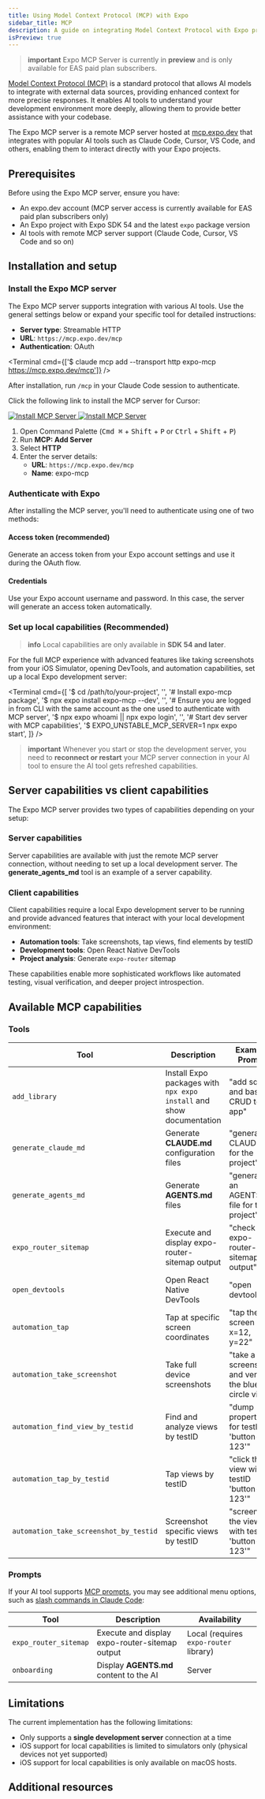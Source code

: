 ```yaml
---
title: Using Model Context Protocol (MCP) with Expo
sidebar_title: MCP
description: A guide on integrating Model Context Protocol with Expo projects to enhance AI model capabilities.
isPreview: true
---
```




> **important** Expo MCP Server is currently in **preview** and is only available for EAS paid plan subscribers.

[Model Context Protocol (MCP)](https://modelcontextprotocol.io/) is a standard protocol that allows AI models to integrate with external data sources, providing enhanced context for more precise responses. It enables AI tools to understand your development environment more deeply, allowing them to provide better assistance with your codebase.

The Expo MCP server is a remote MCP server hosted at [mcp.expo.dev](https://mcp.expo.dev) that integrates with popular AI tools such as Claude Code, Cursor, VS Code, and others, enabling them to interact directly with your Expo projects.

## Prerequisites

Before using the Expo MCP server, ensure you have:

- An expo.dev account (MCP server access is currently available for EAS paid plan subscribers only)
- An Expo project with Expo SDK 54 and the latest `expo` package version
- AI tools with remote MCP server support (Claude Code, Cursor, VS Code and so on)

## Installation and setup

<Step label="1">

### Install the Expo MCP server

The Expo MCP server supports integration with various AI tools. Use the general settings below or expand your specific tool for detailed instructions:

- **Server type**: Streamable HTTP
- **URL**: `https://mcp.expo.dev/mcp`
- **Authentication**: OAuth

<Collapsible summary="Claude Code setup">

<Terminal cmd={['$ claude mcp add --transport http expo-mcp https://mcp.expo.dev/mcp']} />

After installation, run `/mcp` in your Claude Code session to authenticate.

</Collapsible>

<Collapsible summary="Cursor setup">

Click the following link to install the MCP server for Cursor:

<a href="https://cursor.com/install-mcp?name=expo-mcp&config=eyJ1cmwiOiJodHRwczovL21jcC5leHBvLmRldi9tY3AifQ%3D%3D">
  <img
    src="https://cursor.com/deeplink/mcp-install-light.svg"
    alt="Install MCP Server"
    className="hidden max-w-48 dark:block"
  />
  <img
    src="https://cursor.com/deeplink/mcp-install-dark.svg"
    alt="Install MCP Server"
    className="block max-w-48 dark:hidden"
  />
</a>

</Collapsible>

<Collapsible summary="VS Code setup">

1. Open Command Palette (<kbd>Cmd ⌘</kbd> + <kbd>Shift</kbd> + <kbd>P</kbd> or <kbd>Ctrl</kbd> + <kbd>Shift</kbd> + <kbd>P</kbd>)
2. Run **MCP: Add Server**
3. Select **HTTP**
4. Enter the server details:
   - **URL**: `https://mcp.expo.dev/mcp`
   - **Name**: expo-mcp

</Collapsible>

</Step>

<Step label="2">

### Authenticate with Expo

After installing the MCP server, you'll need to authenticate using one of two methods:

#### Access token (recommended)

Generate an access token from your Expo account settings and use it during the OAuth flow.

#### Credentials

Use your Expo account username and password. In this case, the server will generate an access token automatically.

</Step>

<Step label="3">

### Set up local capabilities (Recommended)

> **info** Local capabilities are only available in **SDK 54 and later**.

For the full MCP experience with advanced features like taking screenshots from your iOS Simulator, opening DevTools, and automation capabilities, set up a local Expo development server:

<Terminal
  cmd={[
    '$ cd /path/to/your-project',
    '',
    '# Install expo-mcp package',
    '$ npx expo install expo-mcp --dev',
    '',
    '# Ensure you are logged in from CLI with the same account as the one used to authenticate with MCP server',
    '$ npx expo whoami || npx expo login',
    '',
    '# Start dev server with MCP capabilities',
    '$ EXPO_UNSTABLE_MCP_SERVER=1 npx expo start',
  ]}
/>

> **important** Whenever you start or stop the development server, you need to **reconnect or restart** your MCP server connection in your AI tool to ensure the AI tool gets refreshed capabilities.

</Step>

## Server capabilities vs client capabilities

The Expo MCP server provides two types of capabilities depending on your setup:

### Server capabilities

Server capabilities are available with just the remote MCP server connection, without needing to set up a local development server. The **generate_agents_md** tool is an example of a server capability.

### Client capabilities

Client capabilities require a local Expo development server to be running and provide advanced features that interact with your local development environment:

- **Automation tools**: Take screenshots, tap views, find elements by testID
- **Development tools**: Open React Native DevTools
- **Project analysis**: Generate `expo-router` sitemap

These capabilities enable more sophisticated workflows like automated testing, visual verification, and deeper project introspection.

## Available MCP capabilities

### Tools

| Tool                                   | Description                                                          | Example Prompt                                      | Availability                 |
| -------------------------------------- | -------------------------------------------------------------------- | --------------------------------------------------- | ---------------------------- |
| `add_library`                          | Install Expo packages with `npx expo install` and show documentation | "add sqlite and basic CRUD to the app"              | Server                       |
| `generate_claude_md`                   | Generate **CLAUDE.md** configuration files                           | "generate a CLAUDE.md for the project"              | Server (Claude Code only)    |
| `generate_agents_md`                   | Generate **AGENTS.md** files                                         | "generate an AGENTS.md file for the project"        | Server                       |
| `expo_router_sitemap`                  | Execute and display expo-router-sitemap output                       | "check the expo-router-sitemap output"              | Local (requires `expo-router` library) |
| `open_devtools`                        | Open React Native DevTools                                           | "open devtools"                                     | Local                        |
| `automation_tap`                       | Tap at specific screen coordinates                                   | "tap the screen at x=12, y=22"                      | Local                        |
| `automation_take_screenshot`           | Take full device screenshots                                         | "take a screenshot and verify the blue circle view" | Local                        |
| `automation_find_view_by_testid`       | Find and analyze views by testID                                     | "dump properties for testID 'button-123'"           | Local                        |
| `automation_tap_by_testid`             | Tap views by testID                                                  | "click the view with testID 'button-123'"           | Local                        |
| `automation_take_screenshot_by_testid` | Screenshot specific views by testID                                  | "screenshot the view with testID 'button-123'"      | Local                        |

### Prompts

If your AI tool supports [MCP prompts](https://modelcontextprotocol.io/specification/2025-06-18/server/prompts), you may see additional menu options, such as [slash commands in Claude Code](https://docs.claude.com/en/docs/claude-code/mcp#use-mcp-prompts-as-slash-commands):

| Tool                  | Description                                    | Availability                 |
| --------------------- | ---------------------------------------------- | ---------------------------- |
| `expo_router_sitemap` | Execute and display expo-router-sitemap output | Local (requires `expo-router` library) |
| `onboarding`          | Display **AGENTS.md** content to the AI        | Server                       |

## Limitations

The current implementation has the following limitations:

- Only supports a **single development server** connection at a time
- iOS support for local capabilities is limited to simulators only (physical devices not yet supported)
- iOS support for local capabilities is only available on macOS hosts.

## Additional resources

<BoxLink
  title="Model Context Protocol Documentation"
  Icon={BookOpen02Icon}
  description="Learn more about the MCP specification and protocol details."
  href="https://modelcontextprotocol.io/"
/>
